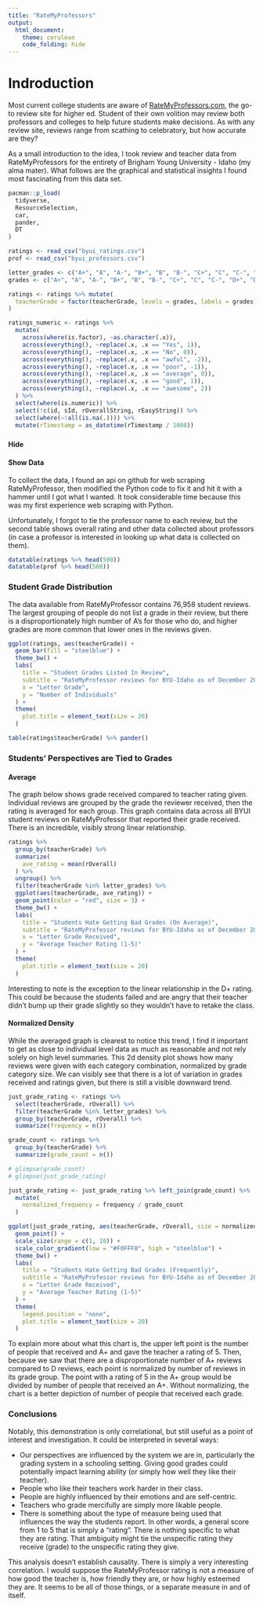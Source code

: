 ```yaml
---
title: "RateMyProfessors"
output: 
  html_document:
    theme: cerulean
    code_folding: hide
---
```


# Indroduction

Most current college students are aware of [RateMyProfessors.com](ratemyprofessors.com), the go-to review site for higher ed. Student of their own volition may review both professors and colleges to help future students make decisions. As with any review site, reviews range from scathing to celebratory, but how accurate are they?

As a small introduction to the idea, I took review and teacher data from RateMyProfessors for the entirety of Brigham Young University - Idaho (my alma mater). What follows are the graphical and statistical insights I found most fascinating from this data set.

```r
pacman::p_load(
  tidyverse,
  ResourceSelection,
  car,
  pander,
  DT
)

ratings <- read_csv("byui_ratings.csv")
prof <- read_csv("byui_professors.csv")

letter_grades <- c("A+", "A", "A-", "B+", "B", "B-", "C+", "C", "C-", "D+", "D", "D-", "F")
grades <- c("A+", "A", "A-", "B+", "B", "B-", "C+", "C", "C-", "D+", "D", "D-", "F", "P", "INC", "Audit/No Grade", "WD", "Not sure yet")

ratings <- ratings %>% mutate(
  teacherGrade = factor(teacherGrade, levels = grades, labels = grades)
)

ratings_numeric <- ratings %>% 
  mutate(
    across(where(is.factor), ~as.character(.x)),
    across(everything(), ~replace(.x, .x == "Yes", 1)),
    across(everything(), ~replace(.x, .x == "No", 0)),
    across(everything(), ~replace(.x, .x == "awful", -2)),
    across(everything(), ~replace(.x, .x == "poor", -1)),
    across(everything(), ~replace(.x, .x == "average", 0)),
    across(everything(), ~replace(.x, .x == "good", 1)),
    across(everything(), ~replace(.x, .x == "awesome", 2))
  ) %>%  
  select(where(is.numeric)) %>% 
  select(!c(id, sId, rOverallString, rEasyString)) %>% 
  select(where(~!all(is.na(.)))) %>%
  mutate(rTimestamp = as_datetime(rTimestamp / 1000))
```


### {.tabset .tabset-pills .tabset-fade}

#### Hide

#### Show Data

To collect the data, I found an api on github for web scraping RateMyProfessor, then modified the Python code to fix it and hit it with a hammer until I got what I wanted. It took considerable time because this was my first experience web scraping with Python.

Unfortunately, I forgot to tie the professor name to each review, but the second table shows overall rating and other data collected about professors (in case a professor is interested in looking up what data is collected on them).

```r
datatable(ratings %>% head(500))
datatable(prof %>% head(500))
```

### Student Grade Distribution

The data available from RateMyProfessor contains 76,958 student reviews. The largest grouping of people do not list a grade in their review, but there is a disproportionately high number of A's for those who do, and higher grades are more common that lower ones in the reviews given.

```r
ggplot(ratings, aes(teacherGrade)) +
  geom_bar(fill = "steelblue") +
  theme_bw() +
  labs(
    title = "Student Grades Listed In Review",
    subtitle = "RateMyProfessor reviews for BYU-Idaho as of December 2024",
    x = "Letter Grade",
    y = "Number of Individuals"
  ) +
  theme(
    plot.title = element_text(size = 20)
  )
```

```r
table(ratings$teacherGrade) %>% pander()
```



### Students' Perspectives are Tied to Grades {.tabset}

#### Average

The graph below shows grade received compared to teacher rating given. Individual reviews are grouped by the grade the reviewer received, then the rating is averaged for each group. This graph contains data across all BYUI student reviews on RateMyProfessor that reported their grade received. There is an incredible, visibly strong linear relationship. 

```r
ratings %>% 
  group_by(teacherGrade) %>% 
  summarize(
    ave_rating = mean(rOverall)
  ) %>% 
  ungroup() %>% 
  filter(teacherGrade %in% letter_grades) %>% 
  ggplot(aes(teacherGrade, ave_rating)) +
  geom_point(color = "red", size = 3) +
  theme_bw() +
  labs(
    title = "Students Hate Getting Bad Grades (On Average)",
    subtitle = "RateMyProfessor reviews for BYU-Idaho as of December 2024\nPoints are average teacher rating given for each grade received",
    x = "Letter Grade Received",
    y = "Average Teacher Rating (1-5)"
  ) +
  theme(
    plot.title = element_text(size = 20)
  )
```

Interesting to note is the exception to the linear relationship in the D+ rating. This could be because the students failed and are angry that their teacher didn't bump up their grade slightly so they wouldn't have to retake the class.

#### Normalized Density

While the averaged graph is clearest to notice this trend, I find it important to get as close to individual level data as much as reasonable and not rely solely on high level summaries. This 2d density plot shows how many reviews were given with each category combination, normalized by grade category size. We can visibly see that there is a lot of variation in grades received and ratings given, but there is still a visible downward trend.

```r
just_grade_rating <- ratings %>% 
  select(teacherGrade, rOverall) %>% 
  filter(teacherGrade %in% letter_grades) %>% 
  group_by(teacherGrade, rOverall) %>% 
  summarize(frequency = n())

grade_count <- ratings %>% 
  group_by(teacherGrade) %>% 
  summarize(grade_count = n())

# glimpse(grade_count)
# glimpse(just_grade_rating)

just_grade_rating <- just_grade_rating %>% left_join(grade_count) %>% 
  mutate(
    normalized_frequency = frequency / grade_count
  )

ggplot(just_grade_rating, aes(teacherGrade, rOverall, size = normalized_frequency, color = sqrt(sqrt((normalized_frequency))))) +
  geom_point() +
  scale_size(range = c(1, 10)) +
  scale_color_gradient(low = "#F0FFF0", high = "steelblue") +
  theme_bw() +
  labs(
    title = "Students Hate Getting Bad Grades (Frequently)",
    subtitle = "RateMyProfessor reviews for BYU-Idaho as of December 2024\nDensity normalized by number of reviews with the same grade received.",
    x = "Letter Grade Received",
    y = "Average Teacher Rating (1-5)"
  ) +
  theme(
    legend.position = "none",
    plot.title = element_text(size = 20)
  )
```

To explain more about what this chart is, the upper left point is the number of people that received and A+ and gave the teacher a rating of 5. Then, because we saw that there are a disproportionate number of A+ reviews compared to D reviews, each point is normalized by number of reviews in its grade group. The point with a rating of 5 in the A+ group would be divided by number of people that received an A+. Without normalizing, the chart is a better depiction of number of people that received each grade.


### Conclusions

Notably, this demonstration is only correlational, but still useful as a point of interest and investigation. It could be interpreted in several ways:

- Our perspectives are influenced by the system we are in, particularly the grading system in a schooling setting. Giving good grades could potentially impact learning ability (or simply how well they like their teacher).
- People who like their teachers work harder in their class.
- People are highly influenced by their emotions and are self-centric.
- Teachers who grade mercifully are simply more likable people.
- There is something about the type of measure being used that influences the way the students report. In other words, a general score from 1 to 5 that is simply a "rating". There is nothing specific to what they are rating. That ambiguity might tie the unspecific rating they receive (grade) to the unspecific rating they give.

This analysis doesn't establish causality. There is simply a very interesting correlation. I would suppose the RateMyProfessor rating is not a measure of how good the teacher is, how friendly they are, or how highly esteemed they are. It seems to be all of those things, or a separate measure in and of itself.
